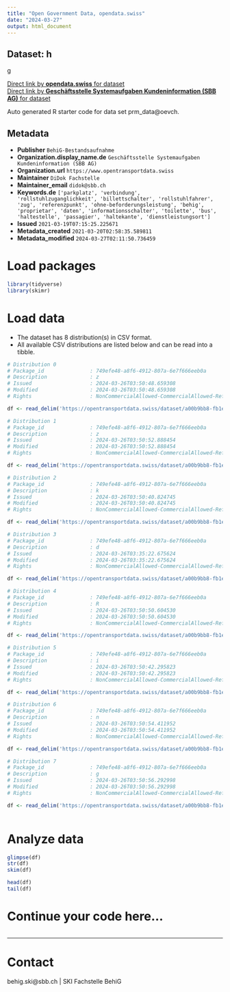 ```yaml
---
title: "Open Government Data, opendata.swiss"
date: "2024-03-27"
output: html_document
---
```


## Dataset: h

g

[Direct link by **opendata.swiss** for dataset](https://opendata.swiss/de/dataset/bestandsaufnahme-behig)<br>
[Direct link by **Geschäftsstelle Systemaufgaben Kundeninformation (SBB AG)** for dataset](https://opentransportdata.swiss/dataset/prm_data)

Auto generated R starter code for data set prm_data@oevch.

## Metadata

- **Publisher** `BehiG-Bestandsaufnahme`
- **Organization.display_name.de** `Geschäftsstelle Systemaufgaben Kundeninformation (SBB AG)`
- **Organization.url** `https://www.opentransportdata.swiss`
- **Maintainer** `DiDok Fachstelle`
- **Maintainer_email** `didok@sbb.ch`
- **Keywords.de** `['parkplatz', 'verbindung', 'rollstuhlzuganglichkeit', 'billettschalter', 'rollstuhlfahrer', 'zug', 'referenzpunkt', 'ohne-beforderungsleistung', 'behig', 'proprietar', 'daten', 'informationsschalter', 'toilette', 'bus', 'haltestelle', 'passagier', 'haltekante', 'dienstleistungsort']`
- **Issued** `2021-03-19T07:15:25.225671`
- **Metadata_created** `2021-03-20T02:58:35.589811`
- **Metadata_modified** `2024-03-27T02:11:50.736459`


# Load packages

```r

library(tidyverse)
library(skimr)

```

# Load data

-   The dataset has 8 distribution(s) in CSV format.
-   All available CSV distributions are listed below and can be read into a tibble.

```r

# Distribution 0
# Package_id               : 749efe48-a8f6-4912-807a-6e7f666eeb0a
# Description              : z
# Issued                   : 2024-03-26T03:50:48.659308
# Modified                 : 2024-03-26T03:50:48.659308
# Rights                   : NonCommercialAllowed-CommercialAllowed-ReferenceRequired

df <- read_delim('https://opentransportdata.swiss/dataset/a00b9bb8-fb1e-41a3-8280-343c4c0994ce/resource/92c82f68-5b25-415a-8e5a-3f7f9fe6c1b3/download/prm_platforms.csv')

# Distribution 1
# Package_id               : 749efe48-a8f6-4912-807a-6e7f666eeb0a
# Description              : z
# Issued                   : 2024-03-26T03:50:52.888454
# Modified                 : 2024-03-26T03:50:52.888454
# Rights                   : NonCommercialAllowed-CommercialAllowed-ReferenceRequired

df <- read_delim('https://opentransportdata.swiss/dataset/a00b9bb8-fb1e-41a3-8280-343c4c0994ce/resource/df65319b-77bb-4a7f-9b4b-ddac75740276/download/prm_stop_places.csv')

# Distribution 2
# Package_id               : 749efe48-a8f6-4912-807a-6e7f666eeb0a
# Description              : k
# Issued                   : 2024-03-26T03:50:40.824745
# Modified                 : 2024-03-26T03:50:40.824745
# Rights                   : NonCommercialAllowed-CommercialAllowed-ReferenceRequired

df <- read_delim('https://opentransportdata.swiss/dataset/a00b9bb8-fb1e-41a3-8280-343c4c0994ce/resource/00056ab9-0395-4d48-82c5-cf574e0eff9a/download/prm_info_desks.csv')

# Distribution 3
# Package_id               : 749efe48-a8f6-4912-807a-6e7f666eeb0a
# Description              : d
# Issued                   : 2024-03-26T03:35:22.675624
# Modified                 : 2024-03-26T03:35:22.675624
# Rights                   : NonCommercialAllowed-CommercialAllowed-ReferenceRequired

df <- read_delim('https://opentransportdata.swiss/dataset/a00b9bb8-fb1e-41a3-8280-343c4c0994ce/resource/4824e492-6aa7-4fd1-8527-1bbb33919770/download/prm_connections.csv')

# Distribution 4
# Package_id               : 749efe48-a8f6-4912-807a-6e7f666eeb0a
# Description              : R
# Issued                   : 2024-03-26T03:50:50.604530
# Modified                 : 2024-03-26T03:50:50.604530
# Rights                   : NonCommercialAllowed-CommercialAllowed-ReferenceRequired

df <- read_delim('https://opentransportdata.swiss/dataset/a00b9bb8-fb1e-41a3-8280-343c4c0994ce/resource/4f38ee94-0780-49e6-b636-ad7ba13159a6/download/prm_reference_points.csv')

# Distribution 5
# Package_id               : 749efe48-a8f6-4912-807a-6e7f666eeb0a
# Description              : i
# Issued                   : 2024-03-26T03:50:42.295823
# Modified                 : 2024-03-26T03:50:42.295823
# Rights                   : NonCommercialAllowed-CommercialAllowed-ReferenceRequired

df <- read_delim('https://opentransportdata.swiss/dataset/a00b9bb8-fb1e-41a3-8280-343c4c0994ce/resource/a9b763dc-00ff-43c3-859e-9fd7628bdd52/download/prm_parking_lots.csv')

# Distribution 6
# Package_id               : 749efe48-a8f6-4912-807a-6e7f666eeb0a
# Description              : n
# Issued                   : 2024-03-26T03:50:54.411952
# Modified                 : 2024-03-26T03:50:54.411952
# Rights                   : NonCommercialAllowed-CommercialAllowed-ReferenceRequired

df <- read_delim('https://opentransportdata.swiss/dataset/a00b9bb8-fb1e-41a3-8280-343c4c0994ce/resource/628dc0d3-0056-4e85-88fb-1f4a766555d8/download/prm_ticket_counters.csv')

# Distribution 7
# Package_id               : 749efe48-a8f6-4912-807a-6e7f666eeb0a
# Description              : g
# Issued                   : 2024-03-26T03:50:56.292998
# Modified                 : 2024-03-26T03:50:56.292998
# Rights                   : NonCommercialAllowed-CommercialAllowed-ReferenceRequired

df <- read_delim('https://opentransportdata.swiss/dataset/a00b9bb8-fb1e-41a3-8280-343c4c0994ce/resource/da08c939-61c6-4659-ad5f-32f0c0f3a747/download/prm_toilets.csv')



```

# Analyze data

```r

glimpse(df)
str(df)
skim(df)

head(df)
tail(df)

```

# Continue your code here...

```r

```

------------------------------------------------------------------------

# Contact

behig.ski@sbb.ch | SKI Fachstelle BehiG
